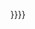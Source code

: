 {{Repeat/0|{{{1}}}|{{#expr:{{{2}}}mod20}}}}{{Repeat/0|{{Repeat/0|{{{1}}}|20}}|{{#expr:({{{2}}}-{{{2}}}mod20)/20}}}}